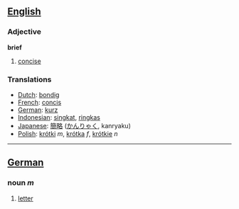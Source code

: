 ==[[English]]==
===Adjective===

'''brief'''

#[[concise]]

=== Translations ===
*[[Dutch]]: [[bondig]]
*[[French]]: [[concis]]
*[[German]]: [[kurz]]
*[[Indonesian]]: [[singkat]], [[ringkas]]
*[[Japanese]]: [[簡略]] ([[かんりゃく]], kanryaku)
*[[Polish]]: [[krótki]] ''m'', [[krótka]] ''f'', [[krótkie]] ''n''
<hr>
==[[German]]==
===noun ''m''===
#[[letter]]